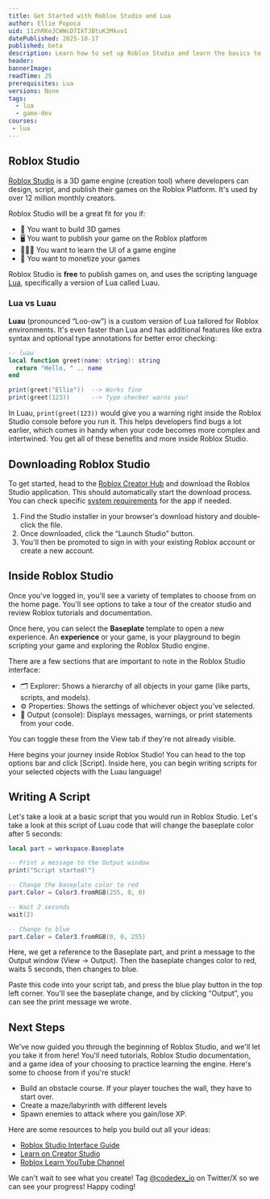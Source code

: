 ```yaml
---
title: Get Started with Roblox Studio and Lua 
author: Ellie Popoca
uid: 11zhRKeJCWWcD7IkTJBtuK3Mkvo1
datePublished: 2025-10-17
published: beta
description: Learn how to set up Roblox Studio and learn the basics to get started on making a game
header: 
bannerImage: 
readTime: 25
prerequisites: Lua
versions: None
tags:
  - lua
  - game-dev
courses:
 - lua
---
```


## Roblox Studio

<ImageZoom src="https://devforum-uploads.s3.dualstack.us-east-2.amazonaws.com/uploads/original/4X/3/c/6/3c6c2df5e1d651ff160038d0b93f915c8fb9cb7d.gif" />

[Roblox Studio](https://create.roblox.com/) is a 3D game engine (creation tool) where developers can design, script, and publish their games on the Roblox Platform. It's used by over 12 million monthly creators.

Roblox Studio will be a great fit for you if:
 
- 🧱 You want to build 3D games 
- 🖥️ You want to publish your game on the Roblox platform 
- 👩🏽‍💻 You want to learn the UI of a game engine
- 💸 You want to monetize your games

Roblox Studio is **free** to publish games on, and uses the scripting language [Lua](https://www.lua.org/about.html), specifically a version of Lua called Luau. 

### Lua vs Luau

<ImageZoom src="https://static.wikia.nocookie.net/roblox/images/a/af/Luau.png/revision/latest?cb=20230210233439" />

**Luau** (pronounced “Loo-ow”) is a custom version of Lua tailored for Roblox environments. It's even faster than Lua and has additional features like extra syntax and optional type annotations for better error checking: 

```lua
-- luau
local function greet(name: string): string
  return "Hello, " .. name
end

print(greet("Ellie"))  --> Works fine
print(greet(123))      --> Type checker warns you!
```

In Luau, `print(greet(123))` would give you a warning right inside the Roblox Studio console before you run it. This helps developers find bugs a lot earlier, which comes in handy when your code becomes more complex and intertwined. You get all of these benefits and more inside Roblox Studio. 

## Downloading Roblox Studio

To get started, head to the [Roblox Creator Hub](https://create.roblox.com/landing) and download the Roblox Studio application. This should automatically start the download process. You can check specific [system requirements](https://create.roblox.com/docs/studio/setup) for the app if needed. 

<ImageZoom src="https://github.com/codedex-io/projects/blob/main/projects/get-started-with-roblox-studio-and-lua/images/peYbm5X.png" />

1. Find the Studio installer in your browser's download history and double-click the file. 
2. Once downloaded, click the “Launch Studio” button.
3. You'll then be promoted to sign in with your existing Roblox account or create a new account.


<ImageZoom src="https://github.com/codedex-io/projects/blob/main/projects/get-started-with-roblox-studio-and-lua/images/YIyifF4.png" />

## Inside Roblox Studio

Once you've logged in, you'll see a variety of templates to choose from on the home page. You'll see options to take a tour of the creator studio and review Roblox tutorials and documentation. 

<ImageZoom src="https://i.postimg.cc/LXM2fxHV/Screenshot-2025-10-10-at-8-19-48-PM.png" />

Once here, you can select the **Baseplate** template to open a new experience. An **experience** or your game, is your playground to begin scripting your game and exploring the Roblox Studio engine. 

<ImageZoom src="https://i.postimg.cc/MpNd94fR/Screenshot-2025-10-11-at-12-48-48-AM.png" />

There are a few sections that are important to note in the Roblox Studio interface: 

- 🗂️ Explorer: Shows a hierarchy of all objects in your game (like parts, scripts, and models).
- ⚙️ Properties: Shows the settings of whichever object you've selected.
- 💬 Output (console): Displays messages, warnings, or print statements from your code.

You can toggle these from the View tab if they're not already visible.

Here begins your journey inside Roblox Studio! You can head to the top options bar and click [Script]. Inside here, you can begin writing scripts for your selected objects with the Luau language! 

<ImageZoom src="https://i.postimg.cc/XN9Sdfh5/Screenshot-2025-10-11-at-12-47-08-AM.png" />

## Writing A Script
Let's take a look at a basic script that you would run in Roblox Studio. Let's take a look at this script of Luau code that will change the baseplate color after 5 seconds: 

```lua
local part = workspace.Baseplate

-- Print a message to the Output window
print("Script started!")

-- Change the baseplate color to red
part.Color = Color3.fromRGB(255, 0, 0)

-- Wait 2 seconds
wait(2)

-- Change to blue
part.Color = Color3.fromRGB(0, 0, 255)
```
Here, we get a reference to the Baseplate part, and print a message to the Output window (View → Output). Then the baseplate changes color to red, waits 5 seconds, then changes to blue. 

Paste this code into your script tab, and press the blue play button in the top left corner. You'll see the baseplate change, and by clicking “Output”, you can see the print message we wrote. 

<ImageZoom src="https://github.com/codedex-io/projects/blob/main/projects/get-started-with-roblox-studio-and-lua/images/Ub7OuUz.png" />

## Next Steps

We've now guided you through the beginning of Roblox Studio, and we'll let you take it from here! You'll need tutorials, Roblox Studio documentation, and a game idea of your choosing to practice learning the engine. Here's some to choose from if you're stuck! 

- Build an obstacle course. If your player touches the wall, they have to start over. 
- Create a maze/labyrinth with different levels
- Spawn enemies to attack where you gain/lose XP. 

Here are some resources to help you build out all your ideas: 

- [Roblox Studio Interface Guide](https://create.roblox.com/docs/studio/ui-overview) 
- [Learn on Creator Studio](https://create.roblox.com/docs) 
- [Roblox Learn YouTube Channel](https://www.youtube.com/@RobloxLearn) 

<ImageZoom src="https://github.com/codedex-io/projects/blob/main/projects/get-started-with-roblox-studio-and-lua/images/roblox-characters%20Background%20Removed.png" />

We can't wait to see what you create! Tag [@codedex_io](https://x.com/codedex_io) on Twitter/X so we can see your progress! Happy coding! 
